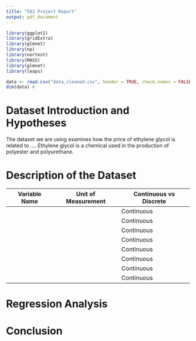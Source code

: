 ```yaml
---
title: "583 Project Report"
output: pdf_document
---
```



```r
library(ggplot2)
library(gridExtra)
library(glmnet)
library(np)
library(nortest)
library(MASS)
library(glmnet)
library(leaps)

data <- read.csv("data_cleaned.csv", header = TRUE, check.names = FALSE)
dim(data) #

```
# Dataset Introduction and Hypotheses
The dataset we are using examines how the price of ethylene glycol is related to .... Ethylene glycol is a chemical used in the production of polyester and polyurethane.





# Description of the Dataset

| Variable Name | Unit of Measurement | Continuous vs Discrete |
|---------------|---------------------|------------------------|
|               |                     | Continuous             |
|               |                     | Continuous             |
|               |                     | Continuous             |
|               |                     | Continuous             |
|               |                     | Continuous             |
|               |                     | Continuous             |
|               |                     | Continuous             |
|               |                     | Continuous             |






# Regression Analysis


# Conclusion


